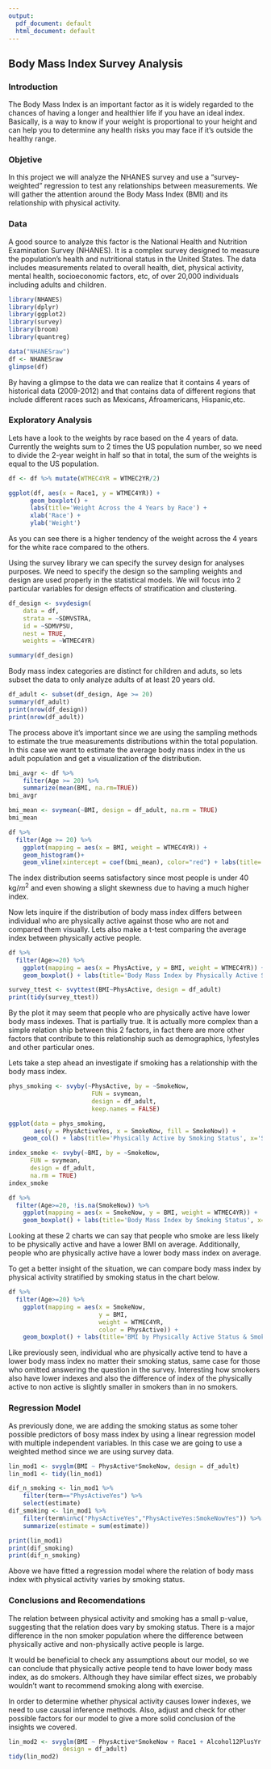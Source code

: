 ---
output:
  pdf_document: default
  html_document: default
---
## Body Mass Index Survey Analysis

### Introduction

The Body Mass Index is an important factor as it is widely regarded to the chances of having a longer and healthier life if you have an ideal index. Basically, is a way to know if your weight is proportional to your height and can help you to determine any health risks you may face if it's outside the healthy range.

### Objetive

In this project we will analyze the NHANES survey and use a "survey-weighted" regression to test any relationships between measurements. We will gather the attention around the Body Mass Index (BMI) and its relationship with physical activity.

### Data

A good source to analyze this factor is the National Health and Nutrition Examination Survey (NHANES). It is a complex survey designed to measure the population's health and nutritional status in the United States. The data includes measurements related to overall health, diet, physical activity, mental health, socioeconomic factors, etc, of over 20,000 individuals including adults and children.

```{r warning=FALSE, message=FALSE}
library(NHANES)
library(dplyr)
library(ggplot2)
library(survey)
library(broom)
library(quantreg)

data("NHANESraw")
df <- NHANESraw
glimpse(df)
```
By having a glimpse to the data we can realize that it contains 4 years of historical data (2009-2012) and that contains data of different regions that include different races such as Mexicans, Afroamericans, Hispanic,etc. 

### Exploratory Analysis

Lets have a look to the weights by race based on the 4 years of data.  Currently the weights sum to 2 times the US population number, so we need to divide the 2-year weight in half so that in total, the sum of the weights is equal to the US population.

```{r}
df <- df %>% mutate(WTMEC4YR = WTMEC2YR/2)

ggplot(df, aes(x = Race1, y = WTMEC4YR)) + 
      geom_boxplot() + 
      labs(title='Weight Across the 4 Years by Race') +
      xlab('Race') +
      ylab('Weight')
```

As you can see there is a higher tendency of the weight across the 4 years for the white race compared to the others. 

Using the survey library we can specify the survey design for analyses purposes. We need to specify the design so the sampling weights and design are used properly in the statistical models. We will focus into 2 particular variables for design effects of stratification and clustering.

```{r}
df_design <- svydesign(
    data = df, 
    strata = ~SDMVSTRA, 
    id = ~SDMVPSU, 
    nest = TRUE, 
    weights = ~WTMEC4YR)

summary(df_design)
```
Body mass index categories are distinct for children and aduts, so lets subset the data to only analyze adults of at least 20 years old.

```{r}
df_adult <- subset(df_design, Age >= 20)
summary(df_adult)
print(nrow(df_design))
print(nrow(df_adult))
```

The process above it's important since we are using the sampling methods to estimate the true measurements distributions within the total population. In this case we want to estimate the average body mass index in the us adult population and get a visualization of the distribution.

```{r warning=FALSE, message=FALSE}
bmi_avgr <- df %>% 
    filter(Age >= 20) %>%
    summarize(mean(BMI, na.rm=TRUE))
bmi_avgr

bmi_mean <- svymean(~BMI, design = df_adult, na.rm = TRUE)
bmi_mean

df %>% 
  filter(Age >= 20) %>%
    ggplot(mapping = aes(x = BMI, weight = WTMEC4YR)) + 
    geom_histogram()+
    geom_vline(xintercept = coef(bmi_mean), color="red") + labs(title='Average Body Mass Index Distribution', x='Body Mass Index (kg/$m^2$)', y='Count') 
```

The index distribution seems satisfactory since most people is under 40 kg/$m^2$ and even showing a slight skewness due to having a much higher index.

Now lets inquire if the distribution of body mass index differs between individual who are physically active against those who are not and compared them visually. Lets also make a t-test comparing the average index between physically active people.

```{r warning=FALSE}
df %>% 
  filter(Age>=20) %>%
    ggplot(mapping = aes(x = PhysActive, y = BMI, weight = WTMEC4YR)) + 
    geom_boxplot() + labs(title='Body Mass Index by Physically Active Status', x='Physically Active', y='Body Mass Index') 

survey_ttest <- svyttest(BMI~PhysActive, design = df_adult)
print(tidy(survey_ttest))
```
By the plot it may seem that people who are physically active have lower body mass indexes. That is partially true. It is actually more complex than a simple relation ship between this 2 factors, in fact there are more other factors that contribute to this relationship such as demographics, lyfestyles and other particular ones.

Lets take a step ahead an investigate if smoking has a relationship with the body mass index.

```{r}
phys_smoking <- svyby(~PhysActive, by = ~SmokeNow,
                       FUN = svymean, 
                       design = df_adult, 
                       keep.names = FALSE)

ggplot(data = phys_smoking, 
       aes(y = PhysActiveYes, x = SmokeNow, fill = SmokeNow)) +
    geom_col() + labs(title='Physically Active by Smoking Status', x='Smoking Status', y="Proportion Physically Active") 
```

```{r warning=FALSE}
index_smoke <- svyby(~BMI, by = ~SmokeNow, 
      FUN = svymean, 
      design = df_adult, 
      na.rm = TRUE)
index_smoke

df %>% 
  filter(Age>=20, !is.na(SmokeNow)) %>%
    ggplot(mapping = aes(x = SmokeNow, y = BMI, weight = WTMEC4YR)) + 
    geom_boxplot() + labs(title='Body Mass Index by Smoking Status', x='Smoking Status', y="Body Mass Index") 
```

Looking at these 2 charts we can say that people who smoke are less likely to be physically active and have a lower BMI on average. Additionally, people who are physically active have a lower body mass index on average. 

To get a better insight of the situation, we can compare body mass index by physical activity stratified by smoking status in the chart below.

```{r warning=FALSE}
df %>% 
  filter(Age>=20) %>%
    ggplot(mapping = aes(x = SmokeNow, 
                         y = BMI, 
                         weight = WTMEC4YR, 
                         color = PhysActive)) + 
    geom_boxplot() + labs(title='BMI by Physically Active Status & Smoking Status', x='Smoking Status', y="Body Mass Index") 
```

Like previously seen, individual who are physically active tend to have a lower body mass index no matter their smoking status, same case for those who omitted answering the question in the survey. Interesting how smokers also have lower indexes and also the difference of index of the physically active to non active is slightly smaller in smokers than in no smokers.

### Regression Model

As previously done, we are adding the smoking status as some toher possible predictors of bosy mass index by using a linear regression model with multiple independent variables. In this case we are going to use a weighted method since we are using survey data.

```{r}
lin_mod1 <- svyglm(BMI ~ PhysActive*SmokeNow, design = df_adult)
lin_mod1 <- tidy(lin_mod1)

dif_n_smoking <- lin_mod1 %>% 
    filter(term=="PhysActiveYes") %>% 
    select(estimate)
dif_smoking <- lin_mod1 %>% 
    filter(term%in%c("PhysActiveYes","PhysActiveYes:SmokeNowYes")) %>% 
    summarize(estimate = sum(estimate))

print(lin_mod1)
print(dif_smoking)
print(dif_n_smoking)
```
Above we have fitted a regression model where the relation of body mass index with physical activity varies by smoking status. 

### Conclusions and Recomendations

The relation between physical activity and smoking has a small p-value, suggesting that the relation does vary by smoking status. There is a major difference in the non smoker population where the difference between physically active and non-physically active people is large.

It would be beneficial to check any assumptions about our model, so we can conclude that physically active people tend to have lower body mass index, as do smokers. Although they have similar effect sizes, we probably wouldn't want to recommend smoking along with exercise.

In order to determine whether physical activity causes lower indexes, we need to use causal inference methods. Also, adjust and check for other possible factors for our model to give a more solid conclusion of the insights we covered.

```{r}
lin_mod2 <- svyglm(BMI ~ PhysActive*SmokeNow + Race1 + Alcohol12PlusYr + Gender, 
               design = df_adult)
tidy(lin_mod2)
```
